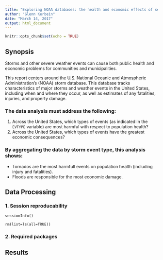 ```yaml
---
title: "Exploring NOAA databases: the health and economic effects of severe weather in the United States"
author: "Glenn Kerbein"
date: "March 14, 2017"
output: html_document
---
```


```r
knitr::opts_chunk$set(echo = TRUE)
```

## Synopsis

Storms and other severe weather events can cause both public health and economic problems for communities and municipalities.

This report centers around the U.S. National Oceanic and Atmospheric Administration's (NOAA) storm database. This database tracks characteristics of major storms and weather events in the United States, including when and where they occur, as well as estimates of any fatalities, injuries, and property damage.

### The data analysis must address the following:

1. Across the United States, which types of events (as indicated in the ```EVTYPE``` variable) are most harmful with respect to population health?
2. Across the United States, which types of events have the greatest economic consequences?

### By aggregating the data by storm event type, this analysis shows:

* Tornados are the most harmfull events on population health (including injury and fatalities).
* Floods are responsible for the most economic damage.

## Data Processing

### 1. Session reproducability

```
sessionInfo()
```

```
rm(list=ls(all=TRUE))
```

### 2. Required packages




## Results


